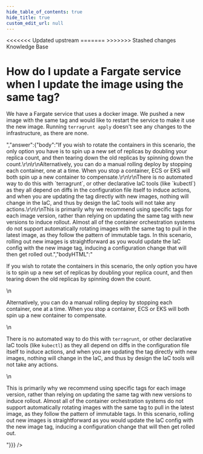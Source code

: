 ```yaml
---
hide_table_of_contents: true
hide_title: true
custom_edit_url: null
---
```



<head>
<<<<<<< Updated upstream
  <link rel="canonical" href="https://github.com/tnn-tnn-tnn-tnn-tnn-gruntwork-io/knowledge-base/discussions/230" />
=======
  <link rel="canonical" href="https://github.com/tnn-gruntwork-io/knowledge-base/discussions/230" />
>>>>>>> Stashed changes
</head>

<CenterLayout>
<span className="searchCategory">Knowledge Base</span>
<h1>How do I update a Fargate service when I update the image using the same tag?</h1>
<GitHub discussion={{"id":"D_kwDOF8slf84AO5v5","number":230,"author":{"login":"yorinasub17"},"title":"How do I update a Fargate service when I update the image using the same tag?","body":"We have a Fargate service that uses a docker image. We pushed a new image with the same tag and would like to restart the service to make it use the new image. Running `terragrunt apply` doesn't see any changes to the infrastructure, as there are none.","bodyHTML":"<p dir=\"auto\">We have a Fargate service that uses a docker image. We pushed a new image with the same tag and would like to restart the service to make it use the new image. Running <code class=\"notranslate\">terragrunt apply</code> doesn't see any changes to the infrastructure, as there are none.</p>","answer":{"body":"If you wish to rotate the containers in this scenario, the only option you have is to spin up a new set of replicas by doubling your replica count, and then tearing down the old replicas by spinning down the count.\r\n\r\nAlternatively, you can do a manual rolling deploy by stopping each container, one at a time. When you stop a container, ECS or EKS will both spin up a new container to compensate.\r\n\r\nThere is no automated way to do this with `terragrunt`, or other declarative IaC tools (like `kubectl`) as they all depend on diffs in the configuration file itself to induce actions, and when you are updating the tag directly with new images, nothing will change in the IaC, and thus by design the IaC tools will not take any actions.\r\n\r\nThis is primarily why we recommend using specific tags for each image version, rather than relying on updating the same tag with new versions to induce rollout. Almost all of the container orchestration systems do not support automatically rotating images with the same tag to pull in the latest image, as they follow the pattern of immutable tags. In this scenario, rolling out new images is straightforward as you would update the IaC config with the new image tag, inducing a configuration change that will then get rolled out.","bodyHTML":"<p dir=\"auto\">If you wish to rotate the containers in this scenario, the only option you have is to spin up a new set of replicas by doubling your replica count, and then tearing down the old replicas by spinning down the count.</p>\n<p dir=\"auto\">Alternatively, you can do a manual rolling deploy by stopping each container, one at a time. When you stop a container, ECS or EKS will both spin up a new container to compensate.</p>\n<p dir=\"auto\">There is no automated way to do this with <code class=\"notranslate\">terragrunt</code>, or other declarative IaC tools (like <code class=\"notranslate\">kubectl</code>) as they all depend on diffs in the configuration file itself to induce actions, and when you are updating the tag directly with new images, nothing will change in the IaC, and thus by design the IaC tools will not take any actions.</p>\n<p dir=\"auto\">This is primarily why we recommend using specific tags for each image version, rather than relying on updating the same tag with new versions to induce rollout. Almost all of the container orchestration systems do not support automatically rotating images with the same tag to pull in the latest image, as they follow the pattern of immutable tags. In this scenario, rolling out new images is straightforward as you would update the IaC config with the new image tag, inducing a configuration change that will then get rolled out.</p>"}}} />

</CenterLayout>
  

<!-- ##DOCS-SOURCER-START
{
  "sourcePlugin": "github-discussions",
  "hash": "1479ca813abad0ef24ee266ebd9e7e4c"
}
##DOCS-SOURCER-END -->
